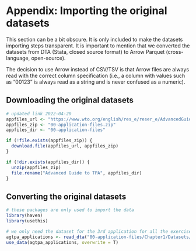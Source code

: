 # Appendix: Importing the original datasets {#data}

This section can be a bit obscure. It is only included to make the datasets importing steps transparent. It is important to mention that we converted the datasets from DTA (Stata, closed source format) to Arrow Parquet (cross-language, open-source).

The decision to use Arrow instead of CSV/TSV is that Arrow files are always read with the correct column specification (i.e., a column with values such as "00123" is always read as a string and is never confused as a numeric).

## Downloading the original datasets

```r
# updated link 2022-04-20
appfiles_url <- "https://www.wto.org/english/res_e/reser_e/AdvancedGuideFiles.zip"
appfiles_zip <- "00-application-files.zip"
appfiles_dir <- "00-application-files"

if (!file.exists(appfiles_zip)) {
  download.file(appfiles_url, appfiles_zip)
}

if (!dir.exists(appfiles_dir)) {
  unzip(appfiles_zip)
  file.rename("Advanced Guide to TPA", appfiles_dir)
}
```

## Converting the original datasets

```r
# these packages are only used to import the data
library(haven)
library(usethis)

# we only need the dataset for the 3rd application for all the exercises in the book
agtpa_applications <- read_dta("00-application-files/Chapter1/Datasets/Chapter1Application3.dta")
use_data(agtpa_applications, overwrite = T)
```
